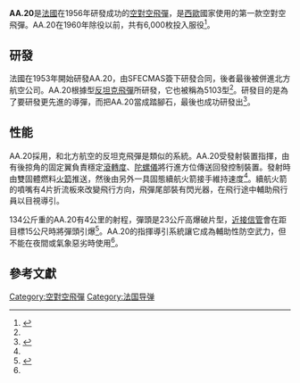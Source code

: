 {{Infobox_Missile
|name=AA.20
|Function=[[空對空飛彈|空對空飛彈]]
|Contractor={{FRA}}
|Deployment= 1956年
|Engine= 固體火箭推進器
|total_mass=134公斤  
|Launch_mass=23公斤
|Length=2.6公尺
|Diameter=0.25公尺
|Range= 4公里
|Warhead=高爆破片彈頭
}}
'''AA.20'''是[[法國|法國]]{{Link-en|北方航空公司|Nord Aviation}}在1956年研發成功的[[空對空飛彈|空對空飛彈]]，是[[西歐|西歐]]國家使用的第一款空對空飛彈。AA.20在1960年除役以前，共有6,000枚投入服役<ref name="a">{{Cite book |last1=Gunston |first1=Bill |title=The Illustrated Encyclopedia of the World's Rockets & Missiles |url=https://archive.org/details/illustratedencyc0000guns_d9h4 |year=1979 |publisher=Salamander Books |location=[[倫敦|London]] |pages=[https://archive.org/details/illustratedencyc0000guns_d9h4/page/208 208]-209 |isbn=0-517-26870-1 |language=en |accessdate=2011-02-27 }}</ref>。

== 研發 ==
法國在1953年開始研發AA.20，由SFECMAS簽下研發合同，後者最後被併進北方航空公司。AA.20根據{{Link-en|SS.10反坦克飛彈|SS.10|SS.10}}型[[反坦克飛彈|反坦克飛彈]]所研發，它也被稱為5103型<ref name="a"/>。研發目的是為了要研發更先進的導彈，而把AA.20當成踏腳石，最後也成功研發出{{Link-en|R.530空對空飛彈|R.530}}<ref name="Flight">{{Cite web|url=http://www.flightglobal.com/pdfarchive/view/1960/1960%20-%202534.html|title=Flight|publisher=Youth Connections|pages=732|language=en|date=1960-11-04|accessdate=2011-02-28|archive-date=2009-07-06|archive-url=https://web.archive.org/web/20090706051827/http://www.flightglobal.com/pdfarchive/view/1960/1960%20-%202534.html|dead-url=no}}</ref>。

== 性能 ==
AA.20採用{{Link-en|指揮導引系統|Command guidance}}，和北方航空的反坦克飛彈是類似的系統。AA.20受發射裝置指揮，由有後掠角的固定翼負責穩定[[滾轉度|滾轉度]]、[[陀螺儀|陀螺儀]]將行進方位傳送回發控制裝置。發射時由雙固體燃料[[火箭|火箭]]推送，然後由另外一具固態續航火箭接手維持速度<ref name="a"/>。續航火箭的噴嘴有4片折流板來改變飛行方向，飛彈尾部裝有閃光器，在飛行途中輔助飛行員以目視導引。

134公斤重的AA.20有4公里的射程，彈頭是23公斤高爆破片型，[[近接信管|近接信管]]會在距目標15公尺時將彈頭引爆<ref>{{Cite book |last1=Ordway |first1=Frederick Ira |coauthors=Ronald C. Wakeford |title=International Missile and Spacecraft Guide |year=1960 |publisher=[[麥格勞-希爾集團|McGraw-Hill]] |location=[[紐約市|New York City]] |id={{ASIN|B000MAEGVC}} |language=en |accessdate=2011-02-28}}</ref>。AA.20的指揮導引系統讓它成為輔助性防空武力，但不能在夜間或氣象惡劣時使用<ref name="Flight"/>。

== 參考文獻 ==
{{reflist}}
{{Weapon-stub}}

[[Category:空對空飛彈|Category:空對空飛彈]]
[[Category:法国导弹|Category:法国导弹]]